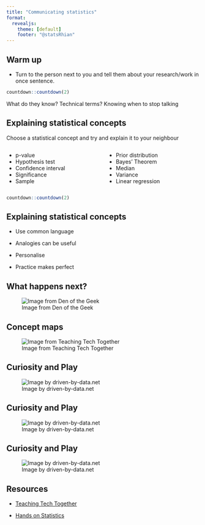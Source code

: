```yaml
---
title: "Communicating statistics"
format:
  revealjs: 
    theme: [default]
    footer: "@statsRhian"
---
```


## Warm up

-   Turn to the person next to you and tell them about your research/work in once sentence.

```r
countdown::countdown(2)
```

::: notes
What do they know? Technical terms? Knowing when to stop talking
:::

## Explaining statistical concepts

Choose a statistical concept and try and explain it to your neighbour

::: columns
::: {.column width="50%"}
-   p-value
-   Hypothesis test
-   Confidence interval
-   Significance
-   Sample
:::

::: {.column width="50%"}
-   Prior distribution
-   Bayes' Theorem
-   Median
-   Variance
-   Linear regression
:::
:::

```r
countdown::countdown(2)
```

## Explaining statistical concepts

-   Use common language

-   Analogies can be useful

-   Personalise

-   Practice makes perfect

## What happens next?

![Image from Den of the Geek](ybf.webp)

## Concept maps

![Image from Teaching Tech Together](concept-map.svg){fig-alt="A mind map linking concepts around seasons together"}

## Curiosity and Play

![Image by driven-by-data.net](college-chart-game-1.png)

## Curiosity and Play

![Image by driven-by-data.net](college-chart-game-2.png)

## Curiosity and Play

![Image by driven-by-data.net](college-chart-game-3.png)

## Resources

-   [Teaching Tech Together](https://teachtogether.tech/en/index.html)

-   [Hands on Statistics](https://rss.org.uk/about/useful-resources/hands-on-statistics/)
